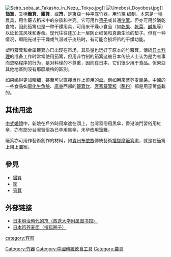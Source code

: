 {{distinguish|笊篱}}
{{Unreferenced|time=2020-10-14T00:55:37+00:00}}
[[File:Seiro_soba_at_Takasho_in_Nezu,_Tokyo.jpg|thumb]]]]
[[File:Umebosi_Doyobosi.jpg|thumb]]]]
'''笳篱'''，又稱'''簸箕'''、'''團箕'''，或'''笊'''，是[[東亞|東亞]]一种平底竹器，用竹[http://www.zdic.net/zd/zi/ZdicE7ZdicAFZdicBE.htm 篾] {{Wayback|url=http://www.zdic.net/zd/zi/ZdicE7ZdicAFZdicBE.htm |date=20130616030102 }}编制，本來是一種農具，用作簸去稻米中的杂质和空壳。它可用作[[筛子|筛子]]或普通[[笊篱|笊篱]]。但亦可用於曬乾食物，因此笳篱也是一种干燥用具，可用来干燥小食品（如[[乾果|乾果]]、[[乾菜|乾菜]]、[[鹹魚|鹹魚]]等）以延长其风味和寿命。现代往往还加上一层防止细菌和真菌生长的垫子。但有一种情况，即阳光过于干燥或气温过于炎热时，有可能会损坏笊的干燥功能。

塑料簸箕和金属簸箕亦已出现在市场，其质量也远好于原本的竹簸箕。傳統[[日本料理|日本料理]]的准备工作时常常使用笳篱，但用非竹制的笳篱这被日本传统人士认为是为省事而忽略程序的行为，是对料理的不尊重，因而在日本，它们很少用于食品。但東亞其他地區則沒有那麼嚴格的區別。

如果编得更加精细，甚至可以直接当作上菜用的盘。例如用来盛[[荞麦面条|荞麦面条]]。[[中國|中國]]的一些食品如[[寧化|寧化]][[生魚膾|生魚膾]]、[[廣東|廣東]]西部的[[簸箕炊|簸箕炊]]、[[客家|客家]][[簸箕粄|簸箕粄]]（[[腸粉|腸粉]]）都是用笳篱盛載的。

==其他用途==
[[中式婚禮|中式婚禮]]中，新娘在戶外時用傘遮在頭上，台灣習俗用黑傘，香港澳門習俗用紅傘，亦有部分台灣習俗為已孕用黑傘，未孕改用笳籬。

簸箕亦可用作藝術創作的材料，如[[貴州|貴州]][[布依族|布依族]]傳統藝術[[播挪摩簸箕畫|播挪摩簸箕畫]]，就是在笳篱上繪上圖案。

==參見==
*[[撮箕|撮箕]]
*[[筐|筐]]
*[[筲箕|筲箕]]

==外部链接==
*[https://web.archive.org/web/20080515001532/http://lib.u-air.ac.jp/koshashin/zaruuri.html 日本明治時代的笊（放送大学附属图书馆）]
*[http://q.sohu.com/forum/18/topic/287933 日本笊荞麦面（搜狐圈子）]{{Dead link|date=2019年4月 |bot=InternetArchiveBot |fix-attempted=yes }}

[[category:容器|category:容器]]
[[Category:竹器|Category:竹器]]
[[Category:中國傳統飲食工具|Category:中國傳統飲食工具]]
[[Category:農具|Category:農具]]